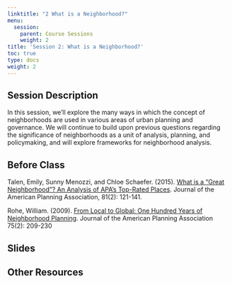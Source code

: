 ```yaml
---
linktitle: "2 What is a Neighborhood?"
menu:
  session:
    parent: Course Sessions
    weight: 2
title: 'Session 2: What is a Neighborhood?'
toc: true
type: docs
weight: 2
---
```


## Session Description

In this session, we'll explore the many ways in which the concept of neighborhoods are used in various areas of urban planning and governance. We will continue to build upon previous questions regarding the significance of neighborhoods as a unit of analysis, planning, and policymaking, and will explore frameworks for neighborhood analysis.

## Before Class

Talen, Emily, Sunny Menozzi, and Chloe Schaefer. (2015). [What is a “Great Neighborhood”? An Analysis of APA’s Top-Rated Places](https://uofi.box.com/s/b43bwh2x5v12y20u7ewz301phxcfi6tf). Journal of the American Planning Association, 81(2): 121-141.

Rohe, William. (2009). [From Local to Global: One Hundred Years of Neighborhood Planning](https://uofi.box.com/s/oat3tpk2fxfaq3t0h9faco31rrevsve3). Journal of the American Planning Association 75(2): 209-230

## Slides

## Other Resources
